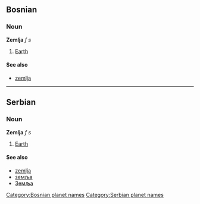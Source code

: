 ==Bosnian==
===Noun===
'''Zemlja''' ''f s''
#[[Earth]]
====See also====
*[[zemlja]]
[[Category:Bosnian planet names]]
----
==Serbian==
===Noun===
'''Zemlja''' ''f s''
#[[Earth]]
====See also====
*[[zemlja]]
*[[земља]]
*[[Земља]]
[[Category:Serbian planet names]]